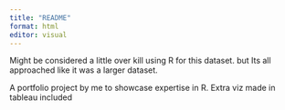 ```yaml
---
title: "README"
format: html
editor: visual
---
```


Might be considered a little over kill using R for this dataset. but Its all approached like it was a larger dataset.

A portfolio project by me to showcase expertise in R. Extra viz made in tableau included
